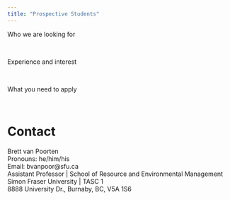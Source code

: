 ```yaml
---
title: "Prospective Students"
---
```


Who we are looking for 

<br>

Experience and interest 

<br>

What you need to apply 

<br>

# Contact 

Brett van Poorten
<br>
Pronouns: he/him/his
<br>
Email: bvanpoor@sfu.ca
<br>
Assistant Professor | School of Resource and Environmental Management
<br>
Simon Fraser University | TASC 1
<br>
8888 University Dr., Burnaby, BC, V5A 1S6